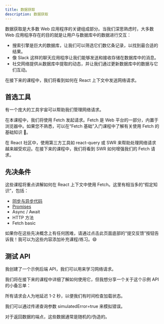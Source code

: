 ```yaml
---
title: 数据获取
description: 数据获取
---
```


数据获取是大多数 Web 应用程序的关键组成部分。当我们深思熟虑时，大多数 Web 应用程序存在的目的就是让用户与数据库中的数据进行交互：

- 搜索引擎是巨大的数据库，让我们可以筛选它们数亿条记录，以找到最合适的结果。
- 像 Slack 这样的聊天应用程序让我们能够发送和接收存储在数据库中的消息。
- 社交网络提供从数据库中提取的动态，并让我们通过更新数据库中的数据与它们互动。

在接下来的课程中，我们将看到如何在 React 上下文中发送网络请求。

## 首选工具

有一个庞大的工具宇宙可以帮助我们管理网络请求。

在本课程中，我们将使用 Fetch 发起请求。Fetch 是 Web 平台的一部分，内置于浏览器中。如果您不熟悉，可以在“Fetch 基础”入门课程中了解有关使用 Fetch 的基础知识 👀。

在 React 社区中，使用第三方工具如 react-query 或 SWR 来帮助处理网络请求越来越受欢迎。在接下来的课程中，我们将看到 SWR 如何增强我们的 Fetch 请求。

## 先决条件

这些课程将重点讲解如何在 React 上下文中使用 Fetch。这里有相当多的“假定知识”，包括：

- [同步与异步代码](https://developer.mozilla.org/en-US/docs/Learn/JavaScript/Asynchronous/Introducing)
- [Promises](https://web.dev/promises)
- Async / Await
- HTTP 方法
- Fetch basic

如果你在这些先决概念上有任何困难，请通过点击此页面底部的“提交反馈”按钮告诉我！我可以为这些内容添加补充课程/练习。😄

## 测试 API

我创建了一个示例后端 API，我们可以用来学习网络请求。

我们将在接下来的课程中详细了解如何使用它，但我想分享一个关于这个示例 API 的小备忘单：

所有请求会人为地延迟 1-2 秒，以便我们有时间检查加载状态。

我们可以通过传递查询参数 simulatedError=true 来模拟错误。

对于返回数据的端点，这些数据通常是随机的/伪造的。
